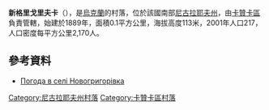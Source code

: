 {{coord|47|54|12|N|33|2|5|E|scale:100000|display=title}}

'''新格里戈里夫卡'''（{{lang-uk|Новогригорівка}}），是[[烏克蘭|烏克蘭]]的村落，位於該國南部[[尼古拉耶夫州|尼古拉耶夫州]]，由[[卡贊卡區|卡贊卡區]]負責管轄，始建於1889年，面積0.1平方公里，海拔高度113米，2001年人口217，人口密度每平方公里2,170人。

==參考資料==
* [http://weather.in.ua/ua/nikolaevskaja/17523 Погода в селі Новогригорівка] {{Wayback|url=http://weather.in.ua/ua/nikolaevskaja/17523 |date=20201029142454 }}

[[Category:尼古拉耶夫州村落|Category:尼古拉耶夫州村落]]
[[Category:卡贊卡區村落|Category:卡贊卡區村落]]


{{Mykolaiv-geo-stub}}